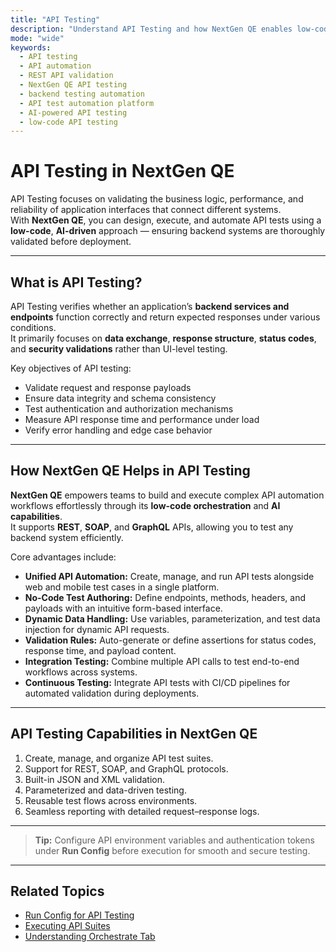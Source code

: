 ```yaml
---
title: "API Testing"
description: "Understand API Testing and how NextGen QE enables low-code, AI-powered API automation for reliable backend validation."
mode: "wide"
keywords:
  - API testing
  - API automation
  - REST API validation
  - NextGen QE API testing
  - backend testing automation
  - API test automation platform
  - AI-powered API testing
  - low-code API testing
---
```


# API Testing in NextGen QE

API Testing focuses on validating the business logic, performance, and reliability of application interfaces that connect different systems.  
With **NextGen QE**, you can design, execute, and automate API tests using a **low-code**, **AI-driven** approach — ensuring backend systems are thoroughly validated before deployment.

---

## What is API Testing?

API Testing verifies whether an application’s **backend services and endpoints** function correctly and return expected responses under various conditions.  
It primarily focuses on **data exchange**, **response structure**, **status codes**, and **security validations** rather than UI-level testing.

Key objectives of API testing:
- Validate request and response payloads  
- Ensure data integrity and schema consistency  
- Test authentication and authorization mechanisms  
- Measure API response time and performance under load  
- Verify error handling and edge case behavior  

---

## How NextGen QE Helps in API Testing

**NextGen QE** empowers teams to build and execute complex API automation workflows effortlessly through its **low-code orchestration** and **AI capabilities**.  
It supports **REST**, **SOAP**, and **GraphQL** APIs, allowing you to test any backend system efficiently.

Core advantages include:
- **Unified API Automation:** Create, manage, and run API tests alongside web and mobile test cases in a single platform.  
- **No-Code Test Authoring:** Define endpoints, methods, headers, and payloads with an intuitive form-based interface.  
- **Dynamic Data Handling:** Use variables, parameterization, and test data injection for dynamic API requests.  
- **Validation Rules:** Auto-generate or define assertions for status codes, response time, and payload content.  
- **Integration Testing:** Combine multiple API calls to test end-to-end workflows across systems.  
- **Continuous Testing:** Integrate API tests with CI/CD pipelines for automated validation during deployments.  

---

## API Testing Capabilities in NextGen QE

1. Create, manage, and organize API test suites.  
2. Support for REST, SOAP, and GraphQL protocols.  
3. Built-in JSON and XML validation.  
4. Parameterized and data-driven testing.  
5. Reusable test flows across environments.  
6. Seamless reporting with detailed request–response logs.  

---

> **Tip:** Configure API environment variables and authentication tokens under **Run Config** before execution for smooth and secure testing.

---

## Related Topics

- [Run Config for API Testing](/web-testing/user-run-config#api-run-config)
- [Executing API Suites](/web-testing/execute/executing-test-suites)
- [Understanding Orchestrate Tab](/web-testing/orchestrate)
